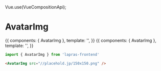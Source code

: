 Vue.use(VueCompositionApi);


<Meta title="AvatarImg" component={AvatarImg} />

# AvatarImg

<Preview>
  <Story name="default">
    {{
      components: { AvatarImg },
      template: '<AvatarImg src="//placehold.jp/150x150.png" />',
    }}
  </Story>
  <Story name="no image">
    {{
      components: { AvatarImg },
      template: '<AvatarImg src="" />',
    }}
  </Story>
</Preview>

```typescript
import { AvatarImg } from 'lapras-frontend'
```

```html
<AvatarImg src="//placehold.jp/150x150.png" />
```

<Props of={AvatarImg} />
